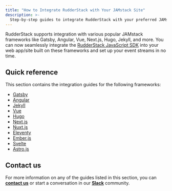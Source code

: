 ```yaml
---
title: "How to Integrate RudderStack with Your JAMstack Site"
description: >-
  Step-by-step guides to integrate RudderStack with your preferred JAMstack site.
---
```


RudderStack supports integration with various popular JAMstack frameworks like Gatsby, Angular, Vue, Next.js, Hugo, Jekyll, and more. You can now seamlessly integrate the [RudderStack JavaScript SDK](https://www.rudderstack.com/docs/sources/sdks/rudderstack-javascript-sdk/) into your web app/site built on these frameworks and set up your event streams in no time.

## Quick reference

This section contains the integration guides for the following frameworks:

 <ul>
 <li> <a class="pageRef" href="https://rudderstack.com/docs/user-guides/how-to-guides/rudderstack-jamstack-integration/rudderstack-gatsby-integration/"> Gatsby </a></li>
 
 <li> <a class="pageRef" href="https://rudderstack.com/docs/user-guides/how-to-guides/rudderstack-jamstack-integration/rudderstack-angular-integration/"> Angular </a></li>
    
 <li> <a class="pageRef" href="https://rudderstack.com/docs/user-guides/how-to-guides/rudderstack-jamstack-integration/rudderstack-jekyll-integration/"> Jekyll </a></li>
       
 <li> <a class="pageRef" href="https://rudderstack.com/docs/user-guides/how-to-guides/rudderstack-jamstack-integration/rudderstack-vue-integration/"> Vue </a></li>
          
 <li> <a class="pageRef" href="https://rudderstack.com/docs/user-guides/how-to-guides/rudderstack-jamstack-integration/rudderstack-hugo-integration/"> Hugo </a></li>
    <li> <a class="pageRef" href="https://rudderstack.com/docs/user-guides/how-to-guides/rudderstack-jamstack-integration/rudderstack-nextjs-integration/"> Next.js </a></li>
       
 <li> <a class="pageRef" href="https://rudderstack.com/docs/user-guides/how-to-guides/rudderstack-jamstack-integration/rudderstack-nuxtjs-integration/"> Nuxt.js </a></li>
          
 <li> <a class="pageRef" href="https://rudderstack.com/docs/user-guides/how-to-guides/rudderstack-jamstack-integration/rudderstack-eleventy-integration/"> Eleventy </a></li>
            
   <li> <a class="pageRef" href="https://rudderstack.com/docs/user-guides/how-to-guides/rudderstack-jamstack-integration/rudderstack-ember-integration/
"> Ember.js </a></li>
          
 <li> <a class="pageRef" href="https://rudderstack.com/docs/user-guides/how-to-guides/rudderstack-jamstack-integration/rudderstack-svelte-integration/"> Svelte </a></li>  
            <li> <a class="pageRef" href="https://rudderstack.com/docs/user-guides/how-to-guides/rudderstack-jamstack-integration/rudderstack-astro-integration/"> Astro.js </a></li> 
            </ul>

## Contact us

For more information on any of the guides listed in this section, you can [**contact us**](mailto:%20docs@rudderstack.com) or start a conversation in our [**Slack**](https://rudderstack.com/join-rudderstack-slack-community) community.
